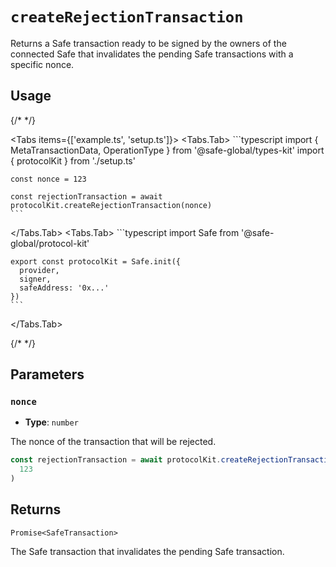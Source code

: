
# `createRejectionTransaction`

Returns a Safe transaction ready to be signed by the owners of the connected Safe that invalidates the pending Safe transactions with a specific nonce.

## Usage

{/* <!-- vale off --> */}

<Tabs items={['example.ts', 'setup.ts']}>
  <Tabs.Tab>
    ```typescript
    import {
      MetaTransactionData,
      OperationType
    } from '@safe-global/types-kit'
    import { protocolKit } from './setup.ts'

    const nonce = 123

    const rejectionTransaction = await protocolKit.createRejectionTransaction(nonce)
    ```
  </Tabs.Tab>
  <Tabs.Tab>
    ```typescript
    import Safe from '@safe-global/protocol-kit'

    export const protocolKit = Safe.init({
      provider,
      signer,
      safeAddress: '0x...'
    })
    ```
  </Tabs.Tab>
</Tabs>

{/* <!-- vale on --> */}

## Parameters

### `nonce`

- **Type**: `number`

The nonce of the transaction that will be rejected.

```typescript focus=2
const rejectionTransaction = await protocolKit.createRejectionTransaction(
  123
)
```

## Returns

`Promise<SafeTransaction>`

The Safe transaction that invalidates the pending Safe transaction.
